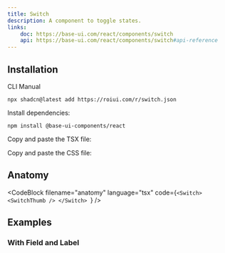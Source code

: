 ```yaml
---
title: Switch
description: A component to toggle states.
links:
    doc: https://base-ui.com/react/components/switch
    api: https://base-ui.com/react/components/switch#api-reference
---
```


<ComponentPreview name="switch-demo" />

## Installation

<InstallationTabs>

<InstallationTabsList>
    <InstallationTabsTrigger value="cli">CLI</InstallationTabsTrigger>
    <InstallationTabsTrigger value="manual">Manual</InstallationTabsTrigger>
</InstallationTabsList>

<InstallationTabsContent value="cli">

```package-install
npx shadcn@latest add https://roiui.com/r/switch.json
```

</InstallationTabsContent>

<InstallationTabsContent value="manual">

Install dependencies:

```package-install
npm install @base-ui-components/react
```

Copy and paste the TSX file:

<ComponentSource
    src="registry/brook/ui/switch/switch.tsx"
    title="components/ui/switch.tsx"
    collapsible={true}
/>

Copy and paste the CSS file:

<ComponentSource
    src="registry/brook/ui/switch/switch.module.css"
    title="components/ui/switch.module.css"
    language="css"
    collapsible={true}
/>

</InstallationTabsContent>

</InstallationTabs>

## Anatomy

<CodeBlock
filename="anatomy"
  language="tsx"
  code={`<Switch>
    <SwitchThumb />
</Switch>
`} />

## Examples

### With Field and Label

<ComponentPreview name="switch-with-label" />
